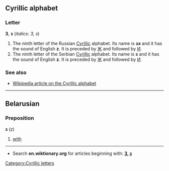 ==Cyrillic alphabet==
===Letter===
'''З''', '''з''' (''italics: З, з'')

#The ninth letter of the Russian [[Cyrillic]] alphabet. Its name is '''зэ''' {{IPAchar|(zɛ)}} and it has the sound of English '''z'''. It is preceded by [[ж|Ж]] and followed by [[и|И]].
#The ninth letter of the Serbian [[Cyrillic]] alphabet. Its name is '''з''' {{IPAchar|(zɛ)}} and it has the sound of English '''z'''. It is preceded by [[ж|Ж]] and followed by [[и|И]].

===See also===
*[[w:Cyrillic alphabet|Wikipedia article on the Cyrillic alphabet]]

----

==Belarusian==
===Preposition===
'''з''' (z)
#[[with]]


----

*Search '''en.wiktionary.org''' for articles beginning with: '''[http://en.wiktionary.org/w/index.php?title=Special%3AAllpages&from=%D0%97&namespace=0 З], [http://en.wiktionary.org/w/index.php?title=Special%3AAllpages&from=%D0%B7&namespace=0 з]'''

[[Category:Cyrillic letters]]